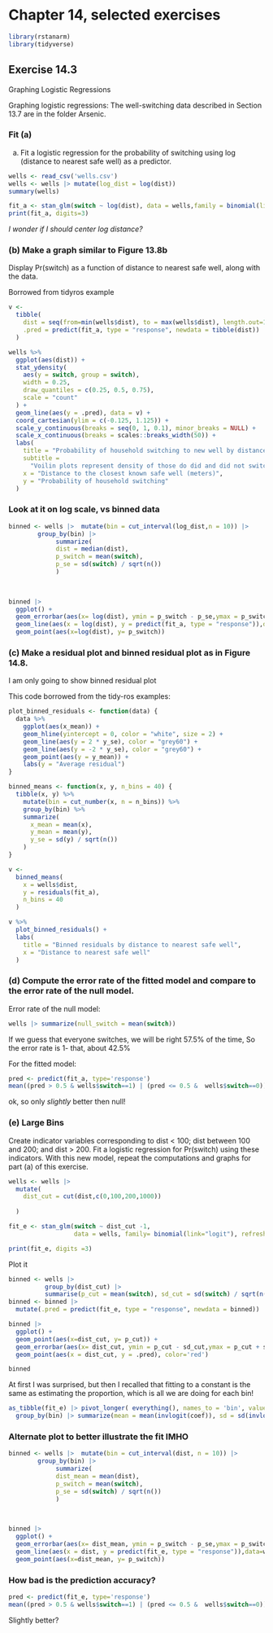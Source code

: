 # Chapter 14, selected exercises

```{r}
library(rstanarm)
library(tidyverse)

```

## Exercise 14.3 

Graphing Logistic Regressions

Graphing logistic regressions: The well-switching data described in Section 13.7 are in the
folder Arsenic.

### Fit (a)

(a) Fit a logistic regression for the probability of switching using log (distance to nearest safe
well) as a predictor.

```{r, message=FALSE}
wells <- read_csv('wells.csv')
wells <- wells |> mutate(log_dist = log(dist))
summary(wells)
```
```{r}
fit_a <- stan_glm(switch ~ log(dist), data = wells,family = binomial(link = "logit"), refresh = 0)
print(fit_a, digits=3)
```

*I wonder if I should center log distance?* 

### (b) Make a graph similar to Figure 13.8b 

Display Pr(switch) as a function of distance to nearest safe well, along with the data.

Borrowed from tidyros example 

```{r}
v <- 
  tibble(
    dist = seq(from=min(wells$dist), to = max(wells$dist), length.out=100),
    .pred = predict(fit_a, type = "response", newdata = tibble(dist))
  )

wells %>% 
  ggplot(aes(dist)) +
  stat_ydensity(
    aes(y = switch, group = switch),
    width = 0.25,
    draw_quantiles = c(0.25, 0.5, 0.75),
    scale = "count"
  ) +
  geom_line(aes(y = .pred), data = v) +
  coord_cartesian(ylim = c(-0.125, 1.125)) +
  scale_y_continuous(breaks = seq(0, 1, 0.1), minor_breaks = NULL) +
  scale_x_continuous(breaks = scales::breaks_width(50)) +
  labs(
    title = "Probability of household switching to new well by distance",
    subtitle =
      "Voilin plots represent density of those do did and did not switch",
    x = "Distance to the closest known safe well (meters)",
    y = "Probability of household switching"
  )
```

### Look at it on log scale, vs binned data

```{r}
binned <- wells |>  mutate(bin = cut_interval(log_dist,n = 10)) |>
        group_by(bin) |> 
             summarize(
             dist = median(dist),
             p_switch = mean(switch),
             p_se = sd(switch) / sqrt(n()) 
             )
             
 

binned |> 
  ggplot() +
  geom_errorbar(aes(x= log(dist), ymin = p_switch - p_se,ymax = p_switch + p_se)) +
  geom_line(aes(x = log(dist), y = predict(fit_a, type = "response")),data=wells, color='red') +
  geom_point(aes(x=log(dist), y= p_switch))
```



### (c) Make a residual plot and binned residual plot as in Figure 14.8.
I am only going to show binned residual plot

This code borrowed from the tidy-ros examples:

```{r}
plot_binned_residuals <- function(data) {
  data %>% 
    ggplot(aes(x_mean)) +
    geom_hline(yintercept = 0, color = "white", size = 2) +
    geom_line(aes(y = 2 * y_se), color = "grey60") +
    geom_line(aes(y = -2 * y_se), color = "grey60") +
    geom_point(aes(y = y_mean)) +
    labs(y = "Average residual")
}

binned_means <- function(x, y, n_bins = 40) {
  tibble(x, y) %>% 
    mutate(bin = cut_number(x, n = n_bins)) %>% 
    group_by(bin) %>% 
    summarize(
      x_mean = mean(x),
      y_mean = mean(y),
      y_se = sd(y) / sqrt(n())
    )
}
```

```{r}
v <- 
  binned_means(
    x = wells$dist,
    y = residuals(fit_a),
    n_bins = 40
  )

v %>% 
  plot_binned_residuals() +
  labs(
    title = "Binned residuals by distance to nearest safe well",
    x = "Distance to nearest safe well"
  )
```


### (d) Compute the error rate of the fitted model and compare to the error rate of the null model.

Error rate of the null model:

```{r}
wells |> summarize(null_switch = mean(switch))
```
If we guess that everyone switches, we will be right 57.5% of the time, So the error rate is 1- that, about 42.5%

For the fitted model:

```{r}
pred <- predict(fit_a, type='response')
mean((pred > 0.5 & wells$switch==1) | (pred <= 0.5 &  wells$switch==0))
```

ok, so only *slightly* better then null!

### (e) Large Bins 

Create indicator variables corresponding to dist < 100; dist between 100 and 200; and
dist >  200. Fit a logistic regression for Pr(switch) using these indicators. With this new
model, repeat the computations and graphs for part (a) of this exercise.

```{r}
wells <- wells |> 
  mutate(
    dist_cut = cut(dist,c(0,100,200,1000))
 
  )

fit_e <- stan_glm(switch ~ dist_cut -1,
                  data = wells, family= binomial(link="logit"), refresh = 0)
```

```{r}
print(fit_e, digits =3)
```

 

Plot it


```{r}
binned <- wells |> 
          group_by(dist_cut) |> 
          summarise(p_cut = mean(switch), sd_cut = sd(switch) / sqrt(n()) ) 
binned <- binned |>
  mutate(.pred = predict(fit_e, type = "response", newdata = binned))

binned |> 
  ggplot() +
  geom_point(aes(x=dist_cut, y= p_cut)) + 
  geom_errorbar(aes(x= dist_cut, ymin = p_cut - sd_cut,ymax = p_cut + sd_cut)) +
  geom_point(aes(x = dist_cut, y = .pred), color='red')
```

```{r}
binned
```

At first I was surprised, but then I recalled that fitting to a constant is the same as estimating the proportion, which is all we are doing for each bin! 

```{r}
as_tibble(fit_e) |> pivot_longer( everything(), names_to = 'bin', values_to = 'coef' ) |>
  group_by(bin) |> summarize(mean = mean(invlogit(coef)), sd = sd(invlogit(coef)))
```

### Alternate plot to better illustrate the fit IMHO

```{r}
binned <- wells |>  mutate(bin = cut_interval(dist, n = 10)) |>
        group_by(bin) |> 
             summarize(
             dist_mean = mean(dist),
             p_switch = mean(switch),
             p_se = sd(switch) / sqrt(n()) 
             )
             
 

binned |> 
  ggplot() +
  geom_errorbar(aes(x= dist_mean, ymin = p_switch - p_se,ymax = p_switch + p_se)) +
  geom_line(aes(x = dist, y = predict(fit_e, type = "response")),data=wells, color='red') +
  geom_point(aes(x=dist_mean, y= p_switch))
```

### How bad is the prediction accuracy?

```{r}
pred <- predict(fit_e, type='response')
mean((pred > 0.5 & wells$switch==1) | (pred <= 0.5 &  wells$switch==0))
```

Slightly better?
